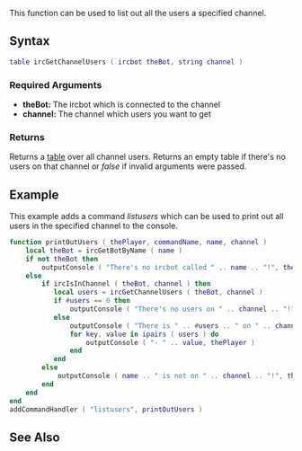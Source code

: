 {{ml_birc}}

This function can be used to list out all the users a specified channel.

==Syntax== 
<syntaxhighlight lang="lua">
table ircGetChannelUsers ( ircbot theBot, string channel )
</syntaxhighlight> 

===Required Arguments=== 
*'''theBot:''' The ircbot which is connected to the channel
*'''channel:''' The channel which users you want to get

===Returns===
Returns a [[/table.md|table]] over all channel users. Returns an empty table if there's no users on that channel or ''false'' if invalid arguments were passed.

==Example==
This example adds a command ''listusers'' which can be used to print out all users in the specified channel to the console.
<syntaxhighlight lang="lua">
function printOutUsers ( thePlayer, commandName, name, channel )
    local theBot = ircGetBotByName ( name )
    if not theBot then
        outputConsole ( "There's no ircbot called " .. name .. "!", thePlayer )
    else
        if ircIsInChannel ( theBot, channel ) then
           local users = ircGetChannelUsers ( theBot, channel )
           if #users == 0 then
               outputConsole ( "There's no users on " .. channel .. "!", thePlayer )
           else
               outputConsole ( "There is " .. #users .. " on " .. channel .. ":", thePlayer ) 
               for key, value in ipairs ( users ) do
                   outputConsole ( "- " .. value, thePlayer )
               end
           end
        else
            outputConsole ( name .. " is not on " .. channel .. "!", thePlayer )
        end
    end
end
addCommandHandler ( "listusers", printOutUsers )
</syntaxhighlight>

==See Also==
{{ml_birc functions}}